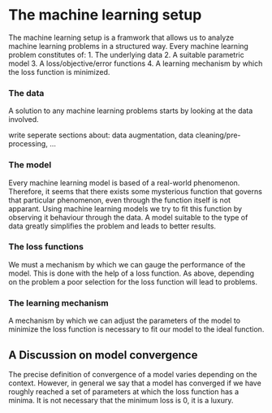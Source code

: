 # The machine learning setup
The machine learning setup is a framwork that allows us to analyze machine learning problems in a structured way. Every machine learning problem constitutes of:
1. The underlying data
2. A suitable parametric model
3. A loss/objective/error functions
4. A learning mechanism by which the loss function is minimized.

### The data
A solution to any machine learning problems starts by looking at the data involved. 

write seperate sections about: data augmentation, data cleaning/pre-processing, ...

### The model
Every machine learning model is based of a real-world phenomenon. Therefore, it seems that there exists some mysterious function that governs that particular phenomenon, even through the function itself is not apparant. Using machine learning models we try to fit this function by observing it behaviour through the data. A model suitable to the type of data greatly simplifies the problem and leads to better results.

### The loss functions
We must a mechanism by which we can gauge the performance of the model. This is done with the help of a loss function. As above, depending on the problem a poor selection for the loss function will lead to problems. 

### The learning mechanism
A mechanism by which we can adjust the parameters of the model to minimize the loss function is necessary to fit our model to the ideal function.

## A Discussion on model convergence
The precise definition of convergence of a model varies depending on the context. However, in general we say that a model has converged if we have roughly reached a set of parameters at which the loss function has a minima. It is not necessary that the minimum loss is 0, it is a luxury.